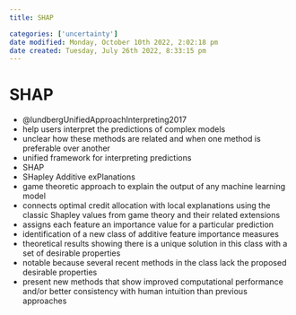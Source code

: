 ```yaml
---
title: SHAP

categories: ['uncertainty']
date modified: Monday, October 10th 2022, 2:02:18 pm
date created: Tuesday, July 26th 2022, 8:33:15 pm
---
```


# SHAP
- @lundbergUnifiedApproachInterpreting2017
- help users interpret the predictions of complex models
- unclear how these methods are related and when one method is preferable over another
- unified framework for interpreting predictions
- SHAP
- SHapley Additive exPlanations
- game theoretic approach to explain the output of any machine learning model
- connects optimal credit allocation with local explanations using the classic Shapley values from game theory and their related extensions
- assigns each feature an importance value for a particular prediction
- identification of a new class of additive feature importance measures
- theoretical results showing there is a unique solution in this class with a set of desirable properties
- notable because several recent methods in the class lack the proposed desirable properties
- present new methods that show improved computational performance and/or better consistency with human intuition than previous approaches



